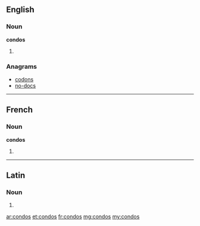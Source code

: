 ==English==

===Noun===
'''condos'''

# {{plural of|[[condo]]}}

===Anagrams===
* [[codons#English|codons]]
* [[no-docs#English|no-docs]]

----

==French==

===Noun===
'''condos''' {{m}}

# {{plural of|[[condo]]|lang=fr}}

----

==Latin==

===Noun===
{{la-noun-form|condōs}}

# {{inflection of|condus|condus|acc|p|lang=la}}
{{count page|[[Wiktionary:Page count]]}}

[[ar:condos]]
[[et:condos]]
[[fr:condos]]
[[mg:condos]]
[[my:condos]]